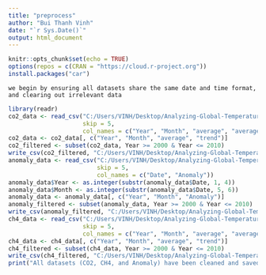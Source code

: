 ```yaml
---
title: "preprocess"
author: "Bui Thanh Vinh"
date: "`r Sys.Date()`"
output: html_document
---
```


```r
knitr::opts_chunk$set(echo = TRUE)
options(repos = c(CRAN = "https://cloud.r-project.org"))
install.packages("car")
```

```
we begin by ensuring all datasets share the same date and time format, and clearing out irrelevant data
```

```r
library(readr)
co2_data <- read_csv("C:/Users/VINH/Desktop/Analyzing-Global-Temperature-and-CO-Emission-Trends-2000-2010-/dataset/dirty/co2_mm_gl.csv", 
                     skip = 5, 
                     col_names = c("Year", "Month", "average", "average_unc", "trend", "trend_unc"))
co2_data <- co2_data[, c("Year", "Month", "average", "trend")]
co2_filtered <- subset(co2_data, Year >= 2000 & Year <= 2010)
write_csv(co2_filtered, "C:/Users/VINH/Desktop/Analyzing-Global-Temperature-and-CO-Emission-Trends-2000-2010-/dataset/co2_2000_2010.csv")
anomaly_data <- read_csv("C:/Users/VINH/Desktop/Analyzing-Global-Temperature-and-CO-Emission-Trends-2000-2010-/dataset/dirty/data.csv", 
                         skip = 5, 
                         col_names = c("Date", "Anomaly"))
anomaly_data$Year <- as.integer(substr(anomaly_data$Date, 1, 4))
anomaly_data$Month <- as.integer(substr(anomaly_data$Date, 5, 6))
anomaly_data <- anomaly_data[, c("Year", "Month", "Anomaly")]
anomaly_filtered <- subset(anomaly_data, Year >= 2000 & Year <= 2010)
write_csv(anomaly_filtered, "C:/Users/VINH/Desktop/Analyzing-Global-Temperature-and-CO-Emission-Trends-2000-2010-/dataset/anomaly_2000_2010.csv")
ch4_data <- read_csv("C:/Users/VINH/Desktop/Analyzing-Global-Temperature-and-CO-Emission-Trends-2000-2010-/dataset/dirty/ch4_mm_gl.csv", 
                     skip = 5, 
                     col_names = c("Year", "Month", "average", "average_unc", "trend", "trend_unc"))
ch4_data <- ch4_data[, c("Year", "Month", "average", "trend")]
ch4_filtered <- subset(ch4_data, Year >= 2000 & Year <= 2010)
write_csv(ch4_filtered, "C:/Users/VINH/Desktop/Analyzing-Global-Temperature-and-CO-Emission-Trends-2000-2010-/dataset/ch4_2000_2010.csv")
print("All datasets (CO2, CH4, and Anomaly) have been cleaned and saved successfully!")
```
